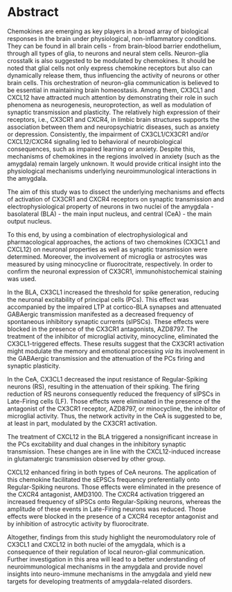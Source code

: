 # Abstract {- .unlisted .unnumbered}

Chemokines are emerging as key players in a broad array of biological responses in the brain under physiological, non-inflammatory conditions.
They can be found in all brain cells - from brain-blood barrier endothelium, through all types of glia, to neurons and neural stem cells. 
Neuron-glia crosstalk is also suggested to be modulated by chemokines.
It should be noted that glial cells not only express chemokine receptors but also can dynamically release them, thus influencing the activity of neurons or other brain cells.
This orchestration of neuron-glia communication is believed to be essential in maintaining brain homeostasis.
Among them, CX3CL1 and CXCL12 have attracted much attention by demonstrating their role in such phenomena as neurogenesis, neuroprotection, as well as modulation of synaptic transmission and plasticity.<!-- this PhD dissertation will mainly focus on two chemokines, CX3CL1 and CXCL12, together with their corresponding receptors, CX3CR1 and CXCR4, as they are widely distributed in the CNS under non-inflammatory, physiological conditions and involved in an increasing array of functions, such as neurogenesis, neuroprotection, synaptic transmission, synaptic plasticity and behavior//// Among them, CX3CL1 and CXCL12 are particularly important in this regard, as they are constitutively and widely expressed in the CNS, where they act on cellular, synaptic, network, and behavioral levels. // Two of them, CX3CL1 and CXCL12, have particularly received much attention due to their constitutive and widely distributed expression in the CNS, along with their well-documented impact on neurodevelopment, neuroprotection, synaptic transmission, synaptic plasticity, and behavior.-->
The relatively high expression of their receptors, i.e., CX3CR1 and CXCR4, in limbic brain structures supports the association between them and neuropsychiatric diseases, such as anxiety or depression. 
Consistently, the impairment of CX3CL1/CX3CR1 and/or CXCL12/CXCR4 signaling led to behavioral of neurobiological consequences, such as impaired learning or anxiety.
Despite this, mechanisms of chemokines in the regions involved in anxiety (such as the amygdala) remain largely unknown.
It would provide critical insight into the physiological mechanisms underlying neuroimmunological interactions in the amygdala.

The aim of this study was to dissect the underlying mechanisms and effects of activation of CX3CR1 and CXCR4 receptors on synaptic transmission and electrophysiological property of neurons in two nuclei of the amygdala - basolateral (BLA) - the main input nucleus, and central (CeA) - the main output nucleus.

To this end, by using a combination of electrophysiological and pharmacological approaches, the actions of two chemokines (CX3CL1 and CXCL12) on neuronal properties as well as synaptic transmission were determined.
Moreover, the involvement of microglia or astrocytes was measured by using minocycline or fluorocitrate, respectively.<!-- mechanisms of chemokine-regulated neuron–glia communication in the context of synaptic transmission.-->
In order to confirm the neuronal expression of CX3CR1, immunohistochemical staining was used. 

In the BLA, CX3CL1 increased the threshold for spike generation, reducing the neuronal excitability of principal cells (PCs). 
This effect was accompanied by the impaired LTP at cortico-BLA synapses and attenuated GABAergic transmission manifested as a decreased frequency of spontaneous inhibitory synaptic currents (sIPSCs).
These effects were blocked in the presence of the CX3CR1 antagonists, AZD8797.
The treatment of the inhibitor of microglial activity, minocycline, eliminated the CX3CL1-triggered effects.
These results suggest that the CX3CR1 activation might modulate the memory and emotional processing *via* its involvement in the GABAergic transmission and the attenuation of the PCs firing and synaptic plasticity.

In the CeA, CX3CL1 decreased the input resistance of Regular-Spiking neurons (RS), resulting in the attenuation of their spiking.
The firing reduction of RS neurons consequently reduced the frequency of sIPSCs in Late-Firing cells (LF).
Those effects were eliminated in the presence of the antagonist of the CX3CR1 receptor, AZD8797, or minocycline, the inhibitor of microglial activity.
Thus, the network activity in the CeA is suggested to be, at least in part, modulated by the CX3CR1 activation.

The treatment of CXCL12 in the BLA triggered a nonsignificant increase in the PCs excitability and dual changes in the inhibitory synaptic transmission.<!-- Regarding CXCL12, despite a trend towards the increase in the excitability and complex modulation of GABAergic transmission, this chemokine did not exert any statistically significant effects in the BLA.-->
These changes are in line with the CXCL12-induced increase in glutamatergic transmission observed by other group.

CXCL12 enhanced firing in both types of CeA neurons.
The application of this chemokine facilitated the sEPSCs frequency preferentially onto Regular-Spiking neurons.
Those effects were eliminated in the presence of the CXCR4 antagonist, AMD3100.
The CXCR4 activation triggered an increased frequency of sIPSCs onto Regular-Spiking neurons, whereas the amplitude of these events in Late-Firing neurons was reduced. 
Those effects were blocked in the presence of a CXCR4 receptor antagonist and by inhibition of astrocytic activity by fluorocitrate. 

Altogether, findings from this study highlight the neuromodulatory role of CX3CL1 and CXCL12 in both nuclei of the amygdala, which is a consequence of their regulation of local neuron-glial communication.
Further investigation in this area will lead to a better understanding of neuroimmunological mechanisms in the amygdala and provide novel insights into neuro-immune mechanisms in the amygdala and yield new targets for developing treatments of amygdala-related disorders.

\newpage
